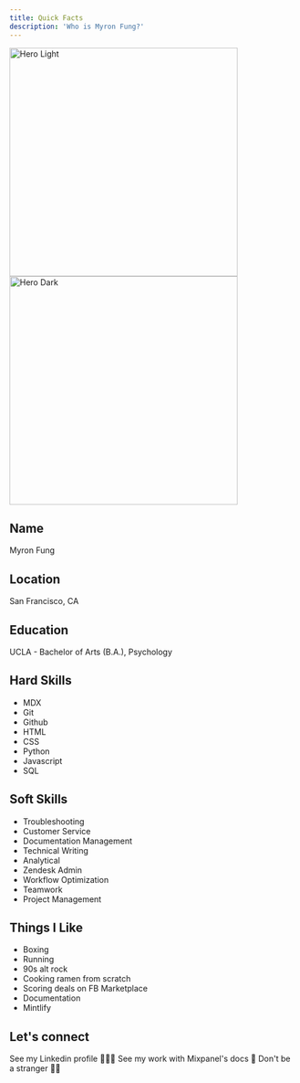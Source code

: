 ```yaml
---
title: Quick Facts
description: 'Who is Myron Fung?'
---
```


<Frame caption="Seasoned support engineer and docs enthusiast, Myron Fung">
  <img
    className="block dark:hidden"
    src="/images/headshot.jpg"
    alt="Hero Light"
    width="400px"
  />
  <img
    className="hidden dark:block"
    src="/images/headshot.jpg"
    alt="Hero Dark"
    width="400px"
  />
</Frame>

## Name
Myron Fung

## Location
San Francisco, CA

## Education
UCLA - Bachelor of Arts (B.A.), Psychology

## Hard Skills

- MDX
- Git
- Github
- HTML
- CSS
- Python
- Javascript
- SQL

## Soft Skills

- Troubleshooting
- Customer Service
- Documentation Management
- Technical Writing
- Analytical
- Zendesk Admin
- Workflow Optimization
- Teamwork
- Project Management

## Things I Like
- Boxing
- Running
- 90s alt rock
- Cooking ramen from scratch
- Scoring deals on FB Marketplace
- Documentation
- Mintlify

## Let's connect

<CardGroup cols={3}>
  <Card
    title="Linkedin"
    icon="linkedin"
    href="https://www.linkedin.com/in/myronfung/"
  >
    See my Linkedin profile 👨🏻‍💻
  </Card>
  <Card
    title="Github"
    icon="github"
    href="https://github.com/myronkaifung"
  >
    See my work with Mixpanel's docs 📖
  </Card>
  <Card
    title="Email"
    icon="envelope"
    href="mailto:myronfung93@gmail.com"
  >
    Don't be a stranger 👋🏼
  </Card>
</CardGroup>
